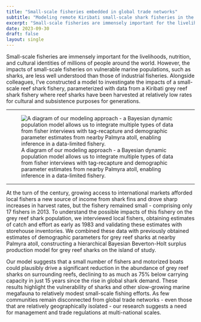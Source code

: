 ```yaml
---
title: "Small-scale fisheries embedded in global trade networks"
subtitle: "Modeling remote Kiribati small-scale shark fisheries in the era of globalization"
excerpt: "Small-scale fisheries are immensely important for the livelihoods, nutrition, and cultural identities of millions of people around the world. However, many are intricately interwoven with global trade networks which reshape cultural relationships with resources such as sharks, enabling serial depletion of the stocks of some species. Focusing on Kiribati, we evaluate the impacts of a small-scale reef shark fishery and the cultural attitudes surronding reef shark fishing and Kiribati's recent shark fishing ban."
date: 2023-09-30
draft: false
layout: single
---
```


Small-scale fisheries are immensely important for the livelihoods, nutrition, and cultural identities of millions of people around the world. However, the impacts of small-scale fisheries on vulnerable marine populations, such as sharks, are less well understood than those of industrial fisheries. Alongside colleagues, I've constructed a model to investingate the impacts of a small-scale reef shark fishery, parameterized with data from a Kiribati grey reef shark fishery where reef sharks have been harvested at relatively low rates for cultural and subsistence purposes for generations.

-----------

![A diagram of our modeling approach - a Bayesian dynamic population model allows us to integrate multiple types of data from fisher interviews with tag-recapture and demographic parameter estimates from nearby Palmyra atoll, enabling inference in a data-limited fishery.](featured.png)

-----------

At the turn of the century, growing access to international markets afforded local fishers a new source of income from shark fins and drove sharp increases in harvest rates, but the fishery remained small - comprising only 17 fishers in 2013. To understand the possible impacts of this fishery on the grey reef shark population, we interviewed local fishers, obtaining estimates of catch and effort as early as 1983 and validating these estimates with storehouse inventories. We combined these data with previously obtained estimates of demographic parameters for grey reef sharks at nearby Palmyra atoll, constructing a hierarchical Bayesian Beverton-Holt surplus production model for grey reef sharks on the island of study.

Our model suggests that a small number of fishers and motorized boats could plausibly drive a significant reduction in the abundance of grey reef sharks on surrounding reefs, declining to as much as 75% below carrying capacity in just 15 years since the rise in global shark demand. These results highlight the vulnerability of sharks and other slow-growing marine megafauna to relatively modest small-scale fishing efforts. As few communities remain disconnected from global trade networks - even those that are relatively geographically isolated - our research suggests a need for management and trade regulations at multi-national scales.